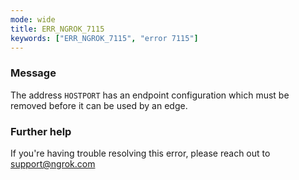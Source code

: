 ```yaml
---
mode: wide
title: ERR_NGROK_7115
keywords: ["ERR_NGROK_7115", "error 7115"]
---
```


### Message

The address `HOSTPORT` has an endpoint configuration which must be removed before it can be used by an edge.

### Further help

If you're having trouble resolving this error, please reach out to [support@ngrok.com](mailto:support@ngrok.com?subject=Help%20with%20ERR_NGROK_7115)
